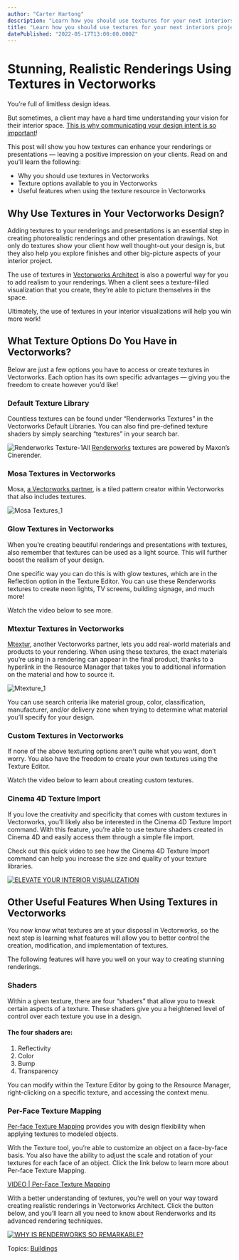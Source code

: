 ```yaml
---
author: "Carter Hartong"
description: "Learn how you should use textures for your next interiors project in Vectorworks Architect. "
title: "Learn how you should use textures for your next interiors project in Vectorworks Architect. " 
datePublished: "2022-05-17T13:00:00.000Z"
---
```

# Stunning, Realistic Renderings Using Textures in Vectorworks

You’re full of limitless design ideas.

But sometimes, a client may have a hard time understanding your vision for their interior space. [This is why communicating your design intent is so important](../../../net/vectorworks/blog/communicate-inspiration-interiors-vectorworks.html)!

This post will show you how textures can enhance your renderings or presentations — leaving a positive impression on your clients. Read on and you’ll learn the following:

* Why you should use textures in Vectorworks
* Texture options available to you in Vectorworks
* Useful features when using the texture resource in Vectorworks

## Why Use Textures in Your Vectorworks Design?

Adding textures to your renderings and presentations is an essential step in creating photorealistic renderings and other presentation drawings. Not only do textures show your client how well thought-out your design is, but they also help you explore finishes and other big-picture aspects of your interior project.

The use of textures in [Vectorworks Architect](https://www.vectorworks.net/architect) is also a powerful way for you to add realism to your renderings. When a client sees a texture-filled visualization that you create, they’re able to picture themselves in the space.

Ultimately, the use of textures in your interior visualizations will help you win more work!

## What Texture Options Do You Have in Vectorworks?

Below are just a few options you have to access or create textures in Vectorworks. Each option has its own specific advantages — giving you the freedom to create however you’d like!

### Default Texture Library

Countless textures can be found under “Renderworks Textures” in the Vectorworks Default Libraries. You can also find pre-defined texture shaders by simply searching “textures” in your search bar.

![Renderworks Texture-1](https://blog.vectorworks.net/hs-fs/hubfs/Blog%20Images/220505_Textures%20for%20Interiors/Renderworks%20Texture-1.png?width=1440&name=Renderworks%20Texture-1.png)All [Renderworks](../../../net/vectorworks/blog/renderworks-renderings-powered-by-maxon.html) textures are powered by Maxon’s Cinerender.

### Mosa Textures in Vectorworks

Mosa, [a Vectorworks partner](https://www.vectorworks.net/community/partner-network/find-partner/royal-mosa), is a tiled pattern creator within Vectorworks that also includes textures.

![Mosa Textures_1](https://blog.vectorworks.net/hs-fs/hubfs/Blog%20Images/220505_Textures%20for%20Interiors/Mosa%20Textures_1.png?width=1440&name=Mosa%20Textures_1.png)

### Glow Textures in Vectorworks

When you’re creating beautiful renderings and presentations with textures, also remember that textures can be used as a light source. This will further boost the realism of your design.

One specific way you can do this is with glow textures, which are in the Reflection option in the Texture Editor. You can use these Renderworks textures to create neon lights, TV screens, building signage, and much more!

Watch the video below to see more.

### Mtextur Textures in Vectorworks

[Mtextur](https://www.vectorworks.net/community/partner-network/find-partner/mtextur), another Vectorworks partner, lets you add real-world materials and products to your rendering. When using these textures, the exact materials you’re using in a rendering can appear in the final product, thanks to a hyperlink in the Resource Manager that takes you to additional information on the material and how to source it.

![Mtexture_1](https://blog.vectorworks.net/hs-fs/hubfs/Blog%20Images/220505_Textures%20for%20Interiors/Mtexture_1.png?width=1440&name=Mtexture_1.png)

You can use search criteria like material group, color, classification, manufacturer, and/or delivery zone when trying to determine what material you’ll specify for your design.

### Custom Textures in Vectorworks

If none of the above texturing options aren't quite what you want, don’t worry. You also have the freedom to create your own textures using the Texture Editor.

Watch the video below to learn about creating custom textures.

### Cinema 4D Texture Import

If you love the creativity and specificity that comes with custom textures in Vectorworks, you’ll likely also be interested in the Cinema 4D Texture Import command. With this feature, you’re able to use texture shaders created in Cinema 4D and easily access them through a simple file import.

Check out this quick video to see how the Cinema 4D Texture Import command can help you increase the size and quality of your texture libraries.

[![ELEVATE YOUR INTERIOR VISUALIZATION](https://no-cache.hubspot.com/cta/default/3018241/b8c3977d-c287-4acb-9a10-2ce5d20f043e.png)](https://cta-redirect.hubspot.com/cta/redirect/3018241/b8c3977d-c287-4acb-9a10-2ce5d20f043e) 

## Other Useful Features When Using Textures in Vectorworks 

You now know what textures are at your disposal in Vectorworks, so the next step is learning what features will allow you to better control the creation, modification, and implementation of textures. 

The following features will have you well on your way to creating stunning renderings.

### Shaders

Within a given texture, there are four “shaders” that allow you to tweak certain aspects of a texture. These shaders give you a heightened level of control over each texture you use in a design.

#### The four shaders are:

1. Reflectivity
2. Color
3. Bump
4. Transparency

You can modify within the Texture Editor by going to the Resource Manager, right-clicking on a specific texture, and accessing the context menu.

### Per-Face Texture Mapping

[Per-face Texture Mapping](../../../net/vectorworks/blog/per-face-texturing-mapping-feature-2022.html) provides you with design flexibility when applying textures to modeled objects.

With the Texture tool, you’re able to customize an object on a face-by-face basis. You also have the ability to adjust the scale and rotation of your textures for each face of an object. Click the link below to learn more about Per-face Texture Mapping.

[VIDEO | Per-Face Texture Mapping](https://university.vectorworks.net/course/view.php?id=1759)

With a better understanding of textures, you’re well on your way toward creating realistic renderings in Vectorworks Architect. Click the button below, and you’ll learn all you need to know about Renderworks and its advanced rendering techniques.

[![WHY IS RENDERWORKS SO REMARKABLE?](https://no-cache.hubspot.com/cta/default/3018241/836b9ad7-a78d-4e7a-b7c6-5f3f79d5dfab.png)](https://cta-redirect.hubspot.com/cta/redirect/3018241/836b9ad7-a78d-4e7a-b7c6-5f3f79d5dfab) 

 Topics: [Buildings](https://blog.vectorworks.net/topic/buildings) 

 
